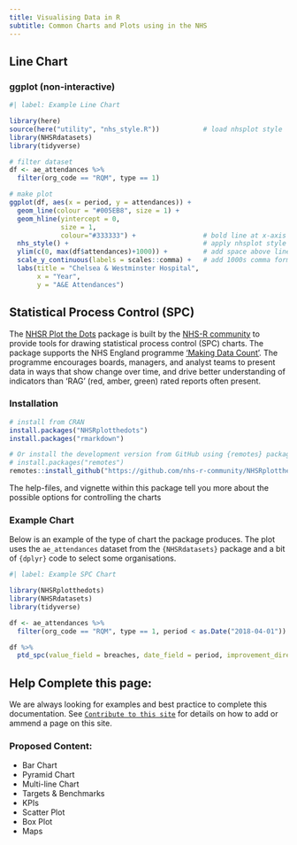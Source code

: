 ```yaml
---
title: Visualising Data in R
subtitle: Common Charts and Plots using in the NHS
---
```




## Line Chart

### ggplot (non-interactive)

```r
#| label: Example Line Chart

library(here)
source(here("utility", "nhs_style.R"))           # load nhsplot style
library(NHSRdatasets)
library(tidyverse)

# filter dataset
df <- ae_attendances %>% 
  filter(org_code == "RQM", type == 1)

# make plot
ggplot(df, aes(x = period, y = attendances)) +
  geom_line(colour = "#005EB8", size = 1) +
  geom_hline(yintercept = 0,
             size = 1,
             colour="#333333") +                 # bold line at x-axis
  nhs_style() +                                  # apply nhsplot style
  ylim(c(0, max(df$attendances)+1000)) +         # add space above line
  scale_y_continuous(labels = scales::comma) +   # add 1000s comma format
  labs(title = "Chelsea & Westminster Hospital",
       x = "Year",
       y = "A&E Attendances")
```

## Statistical Process Control (SPC)

The [NHSR Plot the Dots](https://github.com/nhs-r-community/NHSRplotthedots) package is built by the [NHS-R community](https://nhsrcommunity.com) to provide tools for drawing statistical process control (SPC) charts. The package supports the NHS England programme ['Making Data Count'](https://www.england.nhs.uk/publication/making-data-count/). The programme encourages boards, managers, and analyst teams to present data in ways that show change over time, and drive better understanding of indicators than 'RAG' (red, amber, green) rated reports often present.

### Installation

```r
# install from CRAN
install.packages("NHSRplotthedots")
install.packages("rmarkdown")

# Or install the development version from GitHub using {remotes} package:
# install.packages("remotes")
remotes::install_github("https://github.com/nhs-r-community/NHSRplotthedots", build_vignettes = TRUE)
```

The help-files, and vignette within this package tell you more about the possible options for controlling the charts

### Example Chart

Below is an example of the type of chart the package produces. The plot uses the `ae_attendances` dataset from the `{NHSRdatasets}` package and a bit of `{dplyr}` code to select some organisations.

```r
#| label: Example SPC Chart

library(NHSRplotthedots)
library(NHSRdatasets)
library(tidyverse)

df <- ae_attendances %>% 
  filter(org_code == "RQM", type == 1, period < as.Date("2018-04-01"))

df %>%
  ptd_spc(value_field = breaches, date_field = period, improvement_direction = "decrease")
```

## Help Complete this page:
We are always looking for examples and best practice to complete this documentation. See [`Contribute to this site`](https://nhsengland.github.io/nhs-r-reporting/1.5-contribute.html) for details on how to add or ammend a page on this site.

### Proposed Content:
- Bar Chart
- Pyramid Chart
- Multi-line Chart
- Targets & Benchmarks
- KPIs
- Scatter Plot
- Box Plot
- Maps